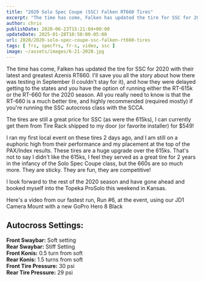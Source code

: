 ```yaml
---
title: "2020 Solo Spec Coupe (SSC) Falken RT660 Tires"
excerpt: "The time has come, Falken has updated the tire for SSC for 2020 with their latest and greatest Azenis RT660. "
author: chris
publishDate: 2020-06-23T15:21:04+00:00
updateDate: 2025-01-28T10:50:00-05:00
url: 2020/2020-solo-spec-coupe-ssc-falken-rt660-tires
tags: [ frs, specfrs, fr-s, video, ssc ]
image: ~/assets/images/6-21-2020.jpg
---
```

The time has come, Falken has updated the tire for SSC for 2020 with their latest and greatest Azenis RT660. I'll save you all the story about how there was testing in September (I couldn't stay for it), and how they were delayed getting to the states and you have the option of running either the RT-615k or the RT-660 for the 2020 season. All you really need to know is that the RT-660 is a much better tire, and highly recommended (required mostly) if you're running the SSC autocross class with the SCCA.

The tires are still a great price for SSC (as were the 615ks), I can currently get them from Tire Rack shipped to my door (or favorite installer) for $549!

I ran my first local event on these tires 2 days ago, and I am still on a euphoric high from their performance and my placement at the top of the PAX/Index results. These tires are a huge upgrade over the 615ks. That's not to say I didn't like the 615ks, I feel they served as a great tire for 2 years in the infancy of the Solo Spec Coupe class, but the 660s are so much more. They are sticky. They are fun, they are competitive!

I look forward to the rest of the 2020 season and have gone ahead and booked myself into the Topeka ProSolo this weekend in Kansas.

Here's a video from our fastest run, Run #6, at the event, using our JD1 Camera Mount with a new GoPro Hero 8 Black


<YouTubeEmbed videoId="0sm0iK9IifU" title="Autocross video on JD1 Camera Mount" publishDate="2020-06-23T15:21:04+00:00" description="Here's a video from our fastest run, Run #6, at the event, using our JD1 Camera Mount with a new GoPro Hero 8 Black" />


## Autocross Settings:
**Front Swaybar:** Soft setting  
**Rear Swaybar:** Stiff Setting  
**Front Konis:** 0.5 turn from soft  
**Rear Konis:** 1.5 turns from soft  
**Front Tire Pressure:** 30 psi  
**Rear Tire Pressure:** 29 psi
